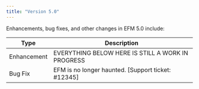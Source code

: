 ```yaml
---
title: "Version 5.0"
---
```


Enhancements, bug fixes, and other changes in EFM 5.0 include:

| Type | Description |
| ---- |------------ |
| Enhancement | EVERYTHING BELOW HERE IS STILL A WORK IN PROGRESS|
| Bug Fix | EFM is no longer haunted. [Support ticket: #12345] |
